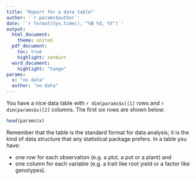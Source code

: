 ```yaml
---
title: "Report for a data table"
author: '`r params$author`'
date: '`r format(Sys.time(), "%B %d, %Y")`'
output: 
  html_document:
    theme: united
  pdf_document:
    toc: true
    highlight: zenburn
  word_document:
    highlight: "tango"
params: 
  x: "no data"
  author: "no data"
---
```


You have a nice data table with `r dim(params$x)[1]` rows and `r dim(params$x)[2]` columns. The first six rows are shown below:
```r
head(params$x)
```
Remember that the table is the standard format for data analysis; it is the kind of data structure that any statistical package prefers. In a table you have:

* one row for each observation (e.g. a plot, a pot or a plant) and
* one column for each variable (e.g. a trait like root yield or a factor like genotypes).
